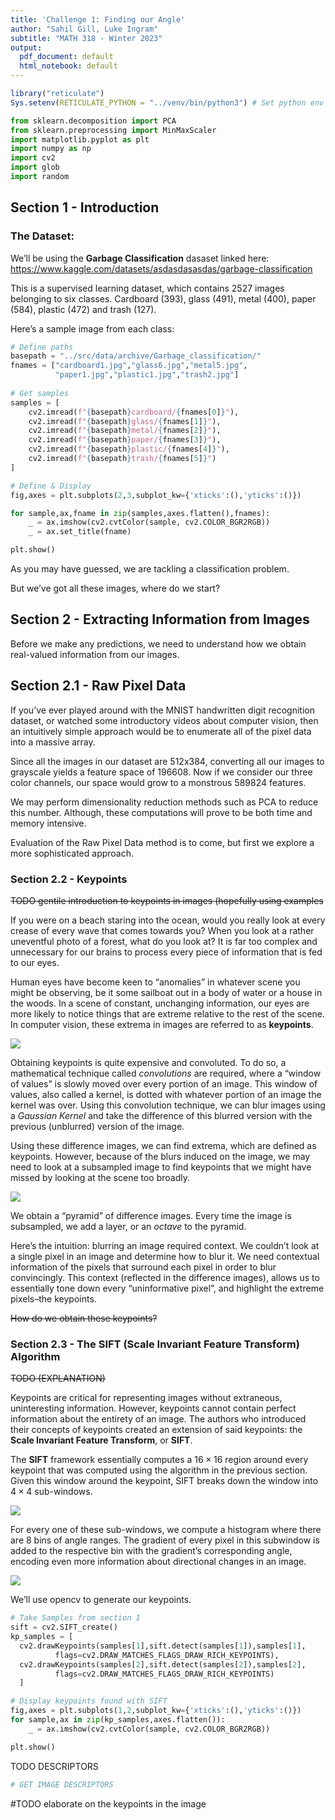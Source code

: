 ```yaml
---
title: 'Challenge 1: Finding our Angle'
author: "Sahil Gill, Luke Ingram"
subtitle: "MATH 318 - Winter 2023"
output:
  pdf_document: default
  html_notebook: default
---
```


```r
library("reticulate")
Sys.setenv(RETICULATE_PYTHON = "../venv/bin/python3") # Set python env
```

```python
from sklearn.decomposition import PCA
from sklearn.preprocessing import MinMaxScaler
import matplotlib.pyplot as plt 
import numpy as np 
import cv2
import glob
import random
```

## Section 1 - Introduction

### The Dataset:

We'll be using the **Garbage Classification** dasaset linked here: <https://www.kaggle.com/datasets/asdasdasasdas/garbage-classification>

This is a supervised learning dataset, which contains 2527 images belonging to six classes. Cardboard (393), glass (491), metal (400), paper (584), plastic (472) and trash (127).

Here's a sample image from each class:

```python

# Define paths
basepath = "../src/data/archive/Garbage_classification/"
fnames = ["cardboard1.jpg","glass6.jpg","metal5.jpg",
          "paper1.jpg","plastic1.jpg","trash2.jpg"]
    
# Get samples
samples = [
    cv2.imread(f"{basepath}cardboard/{fnames[0]}"),
    cv2.imread(f"{basepath}glass/{fnames[1]}"),
    cv2.imread(f"{basepath}metal/{fnames[2]}"),
    cv2.imread(f"{basepath}paper/{fnames[3]}"),
    cv2.imread(f"{basepath}plastic/{fnames[4]}"),
    cv2.imread(f"{basepath}trash/{fnames[5]}")
]

# Define & Display
fig,axes = plt.subplots(2,3,subplot_kw={'xticks':(),'yticks':()})

for sample,ax,fname in zip(samples,axes.flatten(),fnames):
    _ = ax.imshow(cv2.cvtColor(sample, cv2.COLOR_BGR2RGB))
    _ = ax.set_title(fname)

plt.show()
```

As you may have guessed, we are tackling a classification problem.

But we've got all these images, where do we start?

## Section 2 - Extracting Information from Images

Before we make any predictions, we need to understand how we obtain real-valued information from our images.

## Section 2.1 - Raw Pixel Data

If you've ever played around with the MNIST handwritten digit recognition dataset, or watched some introductory videos about computer vision, then an intuitively simple approach would be to enumerate all of the pixel data into a massive array.

Since all the images in our dataset are 512x384, converting all our images to grayscale yields a feature space of 196608. Now if we consider our three color channels, our space would grow to a monstrous 589824 features.

We may perform dimensionality reduction methods such as PCA to reduce this number. Although, these computations will prove to be both time and memory intensive.

Evaluation of the Raw Pixel Data method is to come, but first we explore a more sophisticated approach.

### Section 2.2 - Keypoints

~~TODO gentile introduction to keypoints in images (hopefully using examples~~

If you were on a beach staring into the ocean, would you really look at every crease of every wave that comes towards you? When you look at a rather uneventful photo of a forest, what do you look at? It is far too complex and unnecessary for our brains to process every piece of information that is fed to our eyes.

Human eyes have become keen to "anomalies" in whatever scene you might be observing, be it some sailboat out in a body of water or a house in the woods. In a scene of constant, unchanging information, our eyes are more likely to notice things that are extreme relative to the rest of the scene. In computer vision, these extrema in images are referred to as **keypoints**.

![](images/image-1633028732.png)

Obtaining keypoints is quite expensive and convoluted. To do so, a mathematical technique called *convolutions* are required, where a "window of values" is slowly moved over every portion of an image. This window of values, also called a kernel, is dotted with whatever portion of an image the kernel was over. Using this convolution technique, we can blur images using a *Gaussian Kernel* and take the difference of this blurred version with the previous (unblurred) version of the image.

Using these difference images, we can find extrema, which are defined as keypoints. However, because of the blurs induced on the image, we may need to look at a subsampled image to find keypoints that we might have missed by looking at the scene too broadly.

![](images/image-607433071.png)

We obtain a "pyramid" of difference images. Every time the image is subsampled, we add a layer, or an *octave* to the pyramid.

Here's the intuition: blurring an image required context. We couldn't look at a single pixel in an image and determine how to blur it. We need contextual information of the pixels that surround each pixel in order to blur convincingly. This context (reflected in the difference images), allows us to essentially tone down every "uninformative pixel", and highlight the extreme pixels--the keypoints.

~~How do we obtain these keypoints?~~

### Section 2.3 - The SIFT **(Scale Invariant Feature Transform)** Algorithm

~~TODO (EXPLANATION)~~

Keypoints are critical for representing images without extraneous, uninteresting information. However, keypoints cannot contain perfect information about the entirety of an image. The authors who introduced their concepts of keypoints created an extension of said keypoints: the **Scale Invariant Feature Transform**, or **SIFT**.

The **SIFT** framework essentially computes a $16 \times 16$ region around every keypoint that was computed using the algorithm in the previous section. Given this window around the keypoint, SIFT breaks down the window into $4\times4$ sub-windows.

![](images/image-1364412822.png)

For every one of these sub-windows, we compute a histogram where there are 8 bins of angle ranges. The gradient of every pixel in this subwindow is added to the respective bin with the gradient's corresponding angle, encoding even more information about directional changes in an image.

![](images/image-2039732114.png)

We'll use opencv to generate our keypoints.

```python
# Take Samples from section 1 
sift = cv2.SIFT_create()
kp_samples = [
  cv2.drawKeypoints(samples[1],sift.detect(samples[1]),samples[1],
          flags=cv2.DRAW_MATCHES_FLAGS_DRAW_RICH_KEYPOINTS),
  cv2.drawKeypoints(samples[2],sift.detect(samples[2]),samples[2],
          flags=cv2.DRAW_MATCHES_FLAGS_DRAW_RICH_KEYPOINTS)
  ]

# Display keypoints found with SIFT
fig,axes = plt.subplots(1,2,subplot_kw={'xticks':(),'yticks':()})
for sample,ax in zip(kp_samples,axes.flatten()):
    _ = ax.imshow(cv2.cvtColor(sample, cv2.COLOR_BGR2RGB))

plt.show()
```

TODO DESCRIPTORS

```python
# GET IMAGE DESCRIPTORS  
```

#TODO elaborate on the keypoints in the image
